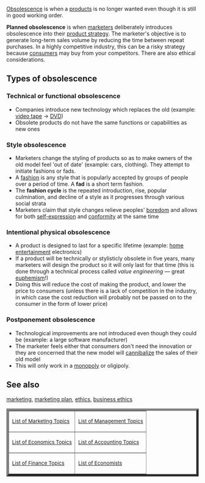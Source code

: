 [[Obsolescence]] is when a [[product (business)|products]] is no longer wanted even though it is still in good working order.

'''Planned obsolescence''' is when [[marketing|marketer]]s deliberately introduces obsolescence into their [[product management|product strategy]]. The marketer's objective is to generate long-term sales volume by reducing the time between repeat purchases.  In a highly competitive industry, this can be a risky strategy because [[consumer]]s may buy from your competitors. There are also ethical considerations.

==Types of obsolescence==
===Technical or functional obsolescence===
*Companies introduce new technology which replaces the old (example: [[video tape]] -> [[DVD]]) 
*Obsolete products do not have the same functions or capabilities as new ones 
===Style obsolescence===
*Marketers change the styling of products so as to make owners of the old model feel 'out of date' (example: cars, clothing). They attempt to initiate fashions or fads. 
*A [[fashion]] is any style that is popularly accepted by groups of people over a period of time. A '''fad''' is a short term fashion.
*The '''fashion cycle''' is the repeated introduction, rise, popular culmination, and decline of a style as it progresses through various social strata
*Marketers claim that style changes relieve peoples' [[boredom]] and allows for both [[self-expression]] and [[conformity]] at the same time
===Intentional physical obsolescence===
*A product is designed to last for a specific lifetime (example: [[home entertainment]] electronics)
*If a product will be technically or stylisticly obsolete in five years, many marketers will design the product so it will only last for that time (this is done through a technical process called ''value engineering'' &mdash; great [[euphemism]]!)
*Doing this will reduce the cost of making the product, and lower the price to consumers (unless there is a lack of competition in the industry, in which case the cost reduction will probably not be passed on to the consumer in the form of lower price)
===Postponement obsolescence===
*Technological improvements are not introduced even though they could be (example: a large software manufacturer)
*The marketer feels either that consumers don't need the innovation or they are concerned that the new model will [[cannibalization|cannibalize]] the sales of their old model
*This will only work in a [[monopoly]] or oligipoly.

==See also==
[[marketing]], [[marketing plan]], [[ethics]], [[business ethics]]

<table border=6 cellpadding=5><tr><td valign=middle><small>[[list of marketing topics|List of Marketing Topics]]</small></td><td valign=middle><small>[[list of management topics|List of Management Topics]]</small></td></tr><tr><td valign=middle><small>[[list of economics topics|List of Economics Topics]]</small></td><td valign=middle><small>[[list of accounting topics|List of Accounting Topics]]</small></td></tr><tr><td valign=middle><small>[[list of finance topics|List of Finance Topics]]</small></td><td valign=middle><small>[[list of economists|List of Economists]]</small></td></tr></table>